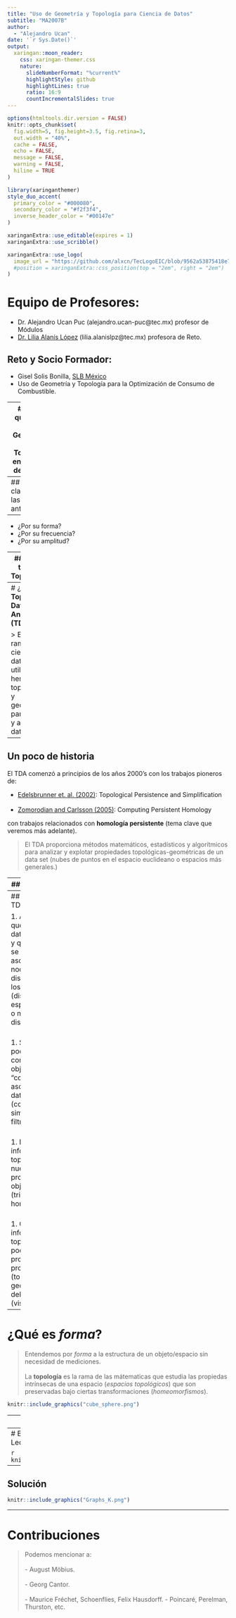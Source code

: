 ```yaml
---
title: "Uso de Geometría y Topología para Ciencia de Datos"
subtitle: "MA2007B"  
author: 
  - "Alejandro Ucan"
date: '`r Sys.Date()`'
output:
  xaringan::moon_reader:
    css: xaringan-themer.css
    nature:
      slideNumberFormat: "%current%"
      highlightStyle: github
      highlightLines: true
      ratio: 16:9
      countIncrementalSlides: true
---
```


```r
options(htmltools.dir.version = FALSE)
knitr::opts_chunk$set(
  fig.width=5, fig.height=3.5, fig.retina=3,
  out.width = "40%",
  cache = FALSE,
  echo = FALSE,
  message = FALSE, 
  warning = FALSE,
  hiline = TRUE
)
```

```r
library(xaringanthemer)
style_duo_accent(
  primary_color = "#000080",
  secondary_color = "#f2f3f4",
  inverse_header_color = "#00147e"
)
```

```r
xaringanExtra::use_editable(expires = 1)
xaringanExtra::use_scribble()
```

```r
xaringanExtra::use_logo(
  image_url = "https://github.com/alxcn/TecLogoEIC/blob/9562a53875418e749a296c85808a19c85fc4be74/IngenieriaCiencias_Horizontal_RGB.png",
  #position = xaringanExtra::css_position(top = "2em", right = "2em")
)
```

# Equipo de Profesores:

- Dr. Alejandro Ucan Puc (alejandro.ucan-puc@tec.mx) profesor de Módulos
- [Dr. Lilia Alanís López](https://sites.google.com/tec.mx/liliaalanislopez) (lilia.alanislpz@tec.mx) profesora de Reto.

## Reto y Socio Formador:

- Gisel Solis Bonilla, [SLB México](https://www.slb.com/)
- Uso de Geometría y Topología para la Optimización de Consumo de Combustible.

---
# ¿Para que sirve la Geometría y Topología en Ciencia de Datos?

Sabemos que los datos, por más complejos que sean o que se encuentren en dimensiones altas, cuentan con una _forma (geometría/topología)_ intrínseca, y entender esta forma nos ayuda a determinar el proceso más adecuado para trabajar con ellos. Por ejemplo:

```r
knitr::include_graphics("signal.png")
```


---
## ¿Cómo clasificarías las señales anteriores?

--
- ¿Por su forma?
- ¿Por su frecuencia?
- ¿Por su amplitud?


---
## Usando técnicas Topológicas:

```r
img<-c("noisy_signal.png","true_signal.png")
knitr::include_graphics(img)
```
---
# ¿Qué es __Topological Data Analysis (TDA)__?

> Es una rama de la ciencia de datos que utiliza herramientas topológicas y geométricas para estudiar y analizar datos. <br/>

--

## Un poco de historia

El TDA comenzó a principios de los años 2000's con los trabajos pioneros de:

  * [Edelsbrunner et. al. (2002)](https://link.springer.com/article/10.1007/s00454-002-2885-2): Topological Persistence and Simplification  <br/><br/>
  * [Zomorodian and Carlsson (2005)](https://link.springer.com/article/10.1007/s00454-004-1146-y): Computing Persistent Homology
  
con trabajos relacionados con __homología persistente__ (tema clave que veremos más adelante).


> El TDA proporciona métodos matemáticos, estadísticos y algorítmicos para analizar y explotar propiedades topológicas-geométricas de un data set (nubes de puntos en el espacio euclideano o espacios más generales.)

---
## Actualmente

Actualmente el TDA se ha consolidado y estandarizado, que contamos con algunos paquetes que nos ayudarán a aplicar los conceptos teóricos, como son: <br/><br/>
  * [Gudhi](https://www.gudhi.inria.fr/) <br/>
  * [Dionysus](https://www.mrzv.org/software/dionysus/) <br/>
  * [Simplicial](https://simplicial.readthedocs.io/en/latest/) <br/>
  * [Persim](https://persim.scikit-tda.org/en/latest/) <br/>
  * [Giotto-tda](https://giotto-ai.github.io/gtda-docs/) 

---
## Axiomas del TDA

1. Asumimos que nuestro dataset es finito, y que siempre se puede asociar con una noción de distancia entre los puntos (distancia de espacio métrico o matriz de distancias). <br/><br/>

1. Siempre podemos construir un objeto "continuo" asociado al dataset (complejo simplicial o filtración). <br/><br/>

1. La información topológica de nuestro dataset proviene del objeto continuo (triangulaciones, homología). <br/><br/>

1. Con la información topológica podemos proveer nuevas propiedades (topológicas o geométricas) del dataset (visualización).


---
# ¿Qué es _forma_?

> Entendemos por _forma_ a la estructura de un objeto/espacio sin necesidad de mediciones. <br/><br/>
La __topología__ es la rama de las mátematicas que estudia las propiedas intrínsecas de una espacio (_espacios topológicos_) que son preservadas bajo ciertas transformaciones (_homeomorfismos_).

```r
knitr::include_graphics("cube_sphere.png")
```

---
# ¿Topología?

- Geometría: Euclides y sus elementos.
- Topología: Johann Benedict Listing (1847) y su trabajo sobre la topología de los nudos.
- Topología Algebraica: Poincaré y su trabajo sobre la topología de las variedades.


---
# El problema de los Puentes de Köningsberg y Leonard Euler.


```r
knitr::include_graphics("Koningsberg_brigdes.jpg")
```
---
## Solución

```r
knitr::include_graphics("Graphs_K.png")
```

---
# Contribuciones

> Podemos mencionar a: <br/><br/>
  - August Möbius. <br/><br/>
  - Georg Cantor. <br/><br/>
  - Maurice Fréchet, Schoenflies, Felix Hausdorff.
  - Poincaré, Perelman, Thurston, etc.
